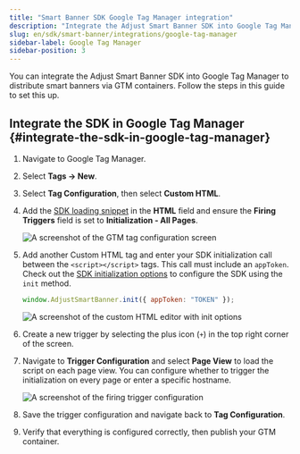 ```yaml
---
title: "Smart Banner SDK Google Tag Manager integration"
description: "Integrate the Adjust Smart Banner SDK into Google Tag Manager to distribute smart banners via GTM containers."
slug: en/sdk/smart-banner/integrations/google-tag-manager
sidebar-label: Google Tag Manager
sidebar-position: 3
---
```


You can integrate the Adjust Smart Banner SDK into Google Tag Manager to distribute smart banners via GTM containers. Follow the steps in this guide to set this up.

## Integrate the SDK in Google Tag Manager {#integrate-the-sdk-in-google-tag-manager}

1. Navigate to Google Tag Manager.
2. Select **Tags -> New**.
3. Select **Tag Configuration**, then select **Custom HTML**.
4. Add the [SDK loading snippet](/en/sdk/smart-banner#using-a-cdn) in the **HTML** field and ensure the **Firing Triggers** field is set to **Initialization - All Pages**.

   ![A screenshot of the GTM tag configuration screen](@images/smart-banner-sdk/gtm/1-gtm-configuration.png)

5. Add another Custom HTML tag and enter your SDK initialization call between the `<script></script>` tags. This call must include an `appToken`. Check out the [SDK initialization options](/en/sdk/smart-banner/init-options) to configure the SDK using the `init` method.

   ```js
   window.AdjustSmartBanner.init({ appToken: "TOKEN" });
   ```

   ![A screenshot of the custom HTML editor with init options](@images/smart-banner-sdk/gtm/2-init-options.png)

6. Create a new trigger by selecting the plus icon (`+`) in the top right corner of the screen.
7. Navigate to **Trigger Configuration** and select **Page View** to load the script on each page view. You can configure whether to trigger the initialization on every page or enter a specific hostname.

   ![A screenshot of the firing trigger configuration](@images/smart-banner-sdk/gtm/3-trigger-config.png)

8. Save the trigger configuration and navigate back to **Tag Configuration**.
9. Verify that everything is configured correctly, then publish your GTM container.
